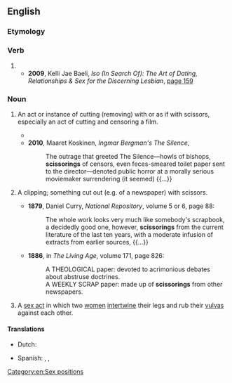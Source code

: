 ==English==
{{wikipedia|lang=en}}

===Etymology===
{{suffix|en|scissor|ing}}

===Verb===
{{head|en|verb form}}

# {{present participle of|en|scissor|nocat=1}}
#* '''2009''', Kelli Jae Baeli, ''Iso (In Search Of): The Art of Dating, Relationships & Sex for the Discerning Lesbian'', [http://books.google.com/books?id=H8scalWE46gC&pg=PA159&dq=%22scissoring%22+lesbian&hl=en&ei=uTDDTrPeEamsiQLGq9yYDw&sa=X&oi=book_result&ct=result&resnum=8&ved=0CFcQ6AEwBw page 159]
#*: {{quote|en|Vary your teasing with long, palm strokes down her outer lips, '''scissoring''', rubbing, and running your fingers between the labia majora and labia minora.}}
#: {{ux|en|My daughter likes '''scissoring''' too much, she'll cut up any and all papers when she gets a hold of a pair.}}

===Noun===
{{en-noun}}

# {{lb|en|uncommon|often|_|figurative}} An act or instance of cutting (removing) with or as if with scissors, especially an act of cutting and censoring a film.
#* {{quote-book|en|year=2009|author=Thomas Doherty|title=Hollywood's Censor: Joseph I. Breen and the Production Code|page=277|passage=It's got plenty to make them blanch if and when it is shown them, although the New York State censor board okayed it with insignificant '''scissorings'''.}}
#* '''2010''', Maaret Koskinen, ''Ingmar Bergman's The Silence'', {{ISBN|0295989432}}
#*: The outrage that greeted The Silence—howls of bishops, '''scissorings''' of censors, even feces-smeared toilet paper sent to the director—denoted public horror at a morally serious moviemaker surrendering (it seemed) {{...}}
# {{lb|en|uncommon|possibly|_|dated}} A clipping; something cut out (e.g. of a newspaper) with scissors.
#* '''1879''', Daniel Curry, ''National Repository'', volume 5 or 6, page 88:
#*: The whole work looks very much like somebody's scrapbook, a decidedly good one, however, '''scissorings''' from the current literature of the last ten years, with a moderate infusion of extracts from earlier sources, {{...}}
#* '''1886''', in ''The Living Age'', volume 171, page 826:
#*: A THEOLOGICAL paper: devoted to acrimonious debates about abstruse doctrines.
#*: A WEEKLY SCRAP paper: made up of '''scissorings''' from other newspapers.
# {{lb|en|sex}} A [[sex act]] in which two [[women]] [[intertwine]] their legs and rub their [[vulva]]s against each other.
#:{{synonyms|en|tribadism|trib}}

====Translations====
{{trans-top|lesbian sex}}
* Dutch: {{t+|nl|scharen}}
{{trans-mid}}
* Spanish: {{t|es|tijereta|f}}, {{t+|es|tijera|f}}, {{t+|es|tribadismo|m}}
{{trans-bottom}}

[[Category:en:Sex positions]]